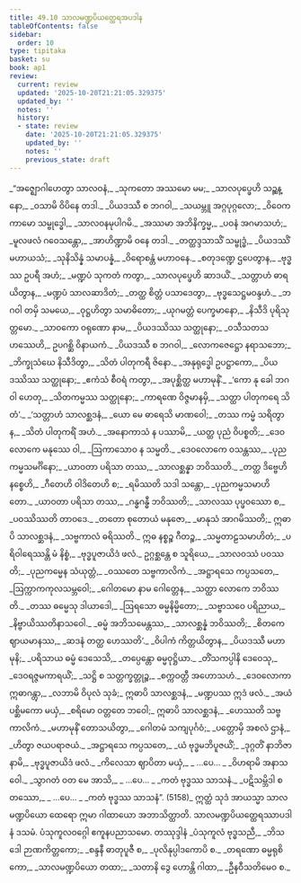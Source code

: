 ```yaml
---
title: 49.10 သာလမဏ္ဍပိယတ္ထေရအပဒါန
tableOfContents: false
sidebar:
  order: 10
type: tipitaka
basket: su
book: ap1
review:
  current: review
  updated: '2025-10-20T21:21:05.329375'
  updated_by: ''
  notes: ''
  history:
  - state: review
    date: '2025-10-20T21:21:05.329375'
    updated_by: ''
    notes: ''
    previous_state: draft
---
```



<DynamicBreadcrumb />


<ReviewStatus review={frontmatter.review} showDetails={true} />

<HypothesisAnnotation frontmatter={frontmatter} />

<Division number="190" book="ap1" e="ch" v="20" p="445">

<Paragraph number="6393" type="verses" book="ap1">
_“အဇ္ဈောဂါဟေတွာ သာလဝနံ,_  
_သုကတော အဿမော မမ;_  
_သာလပုပ္ဖေဟိ သဉ္ဆန္နော,_  
_ဝသာမိ ဝိပိနေ တဒါ._  

</Paragraph>

</Division>
<Division number="191" book="ap1" e="ch" v="20" p="445">

<Paragraph number="6394" type="verses" book="ap1">
_ပိယဒဿီ စ ဘဂဝါ,_  
_သယမ္ဘူ အဂ္ဂပုဂ္ဂလော;_  
_ဝိဝေကကာမော သမ္ဗုဒ္ဓေါ,_  
_သာလဝနမုပါဂမိ._  

</Paragraph>

</Division>
<Division number="192" book="ap1" e="ch" v="20" p="445">

<Paragraph number="6395" type="verses" book="ap1">
_အဿမာ အဘိနိက္ခမ္မ,_  
_ပဝနံ အဂမာသဟံ;_  
_မူလဖလံ ဂဝေသန္တော,_  
_အာဟိဏ္ဍာမိ ဝနေ တဒါ._  

</Paragraph>

</Division>
<Division number="193" book="ap1" e="ch" v="20" p="445">

<Paragraph number="6396" type="verses" book="ap1">
_တတ္ထဒ္ဒသာသိံ သမ္ဗုဒ္ဓံ,_  
_ပိယဒဿိံ မဟာယသံ;_  
_သုနိသိန္နံ သမာပန္နံ,_  
_ဝိရောစန္တံ မဟာဝနေ._  

</Paragraph>

</Division>
<Division number="194" book="ap1" e="ch" v="20" p="445">

<Paragraph number="6397" type="verses" book="ap1">
_စတုဒဏ္ဍေ ဌပေတွာန,_  
_ဗုဒ္ဓဿ ဥပရီ အဟံ;_  
_မဏ္ဍပံ သုကတံ ကတွာ,_  
_သာလပုပ္ဖေဟိ ဆာဒယိံ._  

</Paragraph>

</Division>
<Division number="195" book="ap1" e="ch" v="20" p="445">

<Paragraph number="6398" type="verses" book="ap1">
_သတ္တာဟံ ဓာရယိတွာန,_  
_မဏ္ဍပံ သာလဆာဒိတံ;_  
_တတ္ထ စိတ္တံ ပသာဒေတွာ,_  
_ဗုဒ္ဓသေဋ္ဌမဝန္ဒဟံ._  

</Paragraph>

</Division>
<Division number="196" book="ap1" e="ch" v="20" p="445">

<Paragraph number="6399" type="verses" book="ap1">
_ဘဂဝါ တမှိ သမယေ,_  
_ဝုဋ္ဌဟိတွာ သမာဓိတော;_  
_ယုဂမတ္တံ ပေက္ခမာနော,_  
_နိသီဒိ ပုရိသုတ္တမော._  

</Paragraph>

</Division>
<Division number="197" book="ap1" e="ch" v="20" p="413">

<Paragraph number="6400" type="verses" book="ap1">
_သာဝကော ဝရုဏော နာမ,_  
_ပိယဒဿိဿ သတ္ထုနော;_  
_ဝသီသတသဟဿေဟိ,_  
ဥပဂစ္ဆိ ဝိနာယကံ._  

</Paragraph>

</Division>
<Division number="198" book="ap1" e="ch" v="20" p="413">

<Paragraph number="6401" type="verses" book="ap1">
_ပိယဒဿီ စ ဘဂဝါ,_  
_လောကဇေဋ္ဌော နရာသဘော;_  
_ဘိက္ခုသံဃေ နိသီဒိတွာ,_  
_သိတံ ပါတုကရီ ဇိနော._  

</Paragraph>

</Division>
<Division number="199" book="ap1" e="ch" v="20" p="413">

<Paragraph number="6402" type="verses" book="ap1">
_အနုရုဒ္ဓေါ ဥပဋ္ဌာကော,_  
_ပိယဒဿိဿ သတ္ထုနော;_  
_ဧကံသံ စီဝရံ ကတွာ,_  
_အပုစ္ဆိတ္ထ မဟာမုနိံ._  

</Paragraph>

</Division>
<Division number="200" book="ap1" e="ch" v="20" p="413">

<Paragraph number="6403" type="verses" book="ap1">
_‘ကော နု ခေါ ဘဂဝါ ဟေတု,_  
_သိတကမ္မဿ သတ္ထုနော;_  
_ကာရဏေ ဝိဇ္ဇမာနမှိ,_  
_သတ္ထာ ပါတုကရေ သိတံ’._  

</Paragraph>

</Division>
<Division number="201" book="ap1" e="ch" v="20" p="413">

<Paragraph number="6404" type="verses" book="ap1">
_‘သတ္တာဟံ သာလစ္ဆဒနံ,_  
_ယော မေ ဓာရေသိ မာဏဝေါ;_  
_တဿ ကမ္မံ သရိတွာန,_  
_သိတံ ပါတုကရိံ အဟံ._  

</Paragraph>

</Division>
<Division number="202" book="ap1" e="ch" v="20" p="413">

<Paragraph number="6405" type="verses" book="ap1">
_အနောကာသံ န ပဿာမိ,_  
_ယတ္ထ ပုညံ ဝိပစ္စတိ;_  
_ဒေဝလောကေ မနုဿေ ဝါ,_  
_ဩကာသောဝ န သမ္မတိ._  

</Paragraph>

</Division>
<Division number="203" book="ap1" e="ch" v="20" p="413">

<Paragraph number="6406" type="verses" book="ap1">
_ဒေဝလောကေ ဝသန္တဿ,_  
_ပုညကမ္မသမင်္ဂိနော;_  
_ယာဝတာ ပရိသာ တဿ,_  
_သာလစ္ဆန္နာ ဘဝိဿတိ._  

</Paragraph>

</Division>
<Division number="204" book="ap1" e="ch" v="20" p="413">

<Paragraph number="6407" type="verses" book="ap1">
_တတ္ထ ဒိဗ္ဗေဟိ နစ္စေဟိ,_  
_ဂီတေဟိ ဝါဒိတေဟိ စ;_  
_ရမိဿတိ သဒါ သန္တော,_  
_ပုညကမ္မသမာဟိတော._  

</Paragraph>

</Division>
<Division number="205" book="ap1" e="ch" v="20" p="413">

<Paragraph number="6408" type="verses" book="ap1">
_ယာဝတာ ပရိသာ တဿ,_  
_ဂန္ဓဂန္ဓီ ဘဝိဿတိ;_  
_သာလဿ ပုပ္ဖဝဿော စ,_  
_ပဝဿိဿတိ တာဝဒေ._  

</Paragraph>

</Division>
<Division number="206" book="ap1" e="ch" v="20" p="414">

<Paragraph number="6409" type="verses" book="ap1">
_တတော စုတောယံ မနုဇော,_  
_မာနုသံ အာဂမိဿတိ;_  
ဣဓာပိ သာလစ္ဆဒနံ,_  
_သဗ္ဗကာလံ ဓရိဿတိ._  

</Paragraph>

</Division>
<Division number="207" book="ap1" e="ch" v="20" p="414">

<Paragraph number="6410" type="verses" book="ap1">
ဣဓ နစ္စဉ္စ ဂီတဉ္စ,_  
_သမ္မတာဠသမာဟိတံ;_  
_ပရိဝါရေဿန္တိ မံ နိစ္စံ,_  
_ဗုဒ္ဓပူဇာယိဒံ ဖလံ._  

</Paragraph>

</Division>
<Division number="208" book="ap1" e="ch" v="20" p="414">

<Paragraph number="6411" type="verses" book="ap1">
ဥဂ္ဂစ္ဆန္တေ စ သူရိယေ,_  
_သာလဝဿံ ပဝဿတိ;_  
_ပုညကမ္မေန သံယုတ္တံ,_  
_ဝဿတေ သဗ္ဗကာလိကံ._  

</Paragraph>

</Division>
<Division number="209" book="ap1" e="ch" v="20" p="414">

<Paragraph number="6412" type="verses" book="ap1">
_အဋ္ဌာရသေ ကပ္ပသတေ,_  
_ဩက္ကာကကုလသမ္ဘဝေါ;_  
_ဂေါတမော နာမ ဂေါတ္တေန,_  
_သတ္ထာ လောကေ ဘဝိဿတိ._  

</Paragraph>

</Division>
<Division number="210" book="ap1" e="ch" v="20" p="414">

<Paragraph number="6413" type="verses" book="ap1">
_တဿ ဓမ္မေသု ဒါယာဒေါ,_  
_ဩရသော ဓမ္မနိမ္မိတော;_  
_သဗ္ဗာသဝေ ပရိညာယ,_  
_နိဗ္ဗာယိဿတိနာသဝေါ._  

</Paragraph>

</Division>
<Division number="211" book="ap1" e="ch" v="20" p="414">

<Paragraph number="6414" type="verses" book="ap1">
_ဓမ္မံ အဘိသမေန္တဿ,_  
_သာလစ္ဆန္နံ ဘဝိဿတိ;_  
_စိတကေ ဈာယမာနဿ,_  
_ဆဒနံ တတ္ထ ဟေဿတိ’._  

</Paragraph>

</Division>
<Division number="212" book="ap1" e="ch" v="20" p="414">

<Paragraph number="6415" type="verses" book="ap1">
_ဝိပါကံ ကိတ္တယိတွာန,_  
_ပိယဒဿီ မဟာမုနိ;_  
_ပရိသာယ ဓမ္မံ ဒေသေသိ,_  
_တပ္ပေန္တော ဓမ္မဝုဋ္ဌိယာ._  

</Paragraph>

</Division>
<Division number="213" book="ap1" e="ch" v="20" p="414">

<Paragraph number="6416" type="verses" book="ap1">
_တိံသကပ္ပါနိ ဒေဝေသု,_  
_ဒေဝရဇ္ဇမကာရယိံ;_  
_သဋ္ဌိ စ သတ္တက္ခတ္တုဉ္စ,_  
_စက္ကဝတ္တီ အဟောသဟံ._  

</Paragraph>

</Division>
<Division number="214" book="ap1" e="ch" v="20" p="414">

<Paragraph number="6417" type="verses" book="ap1">
_ဒေဝလောကာ ဣဓာဂန္တွာ,_  
_လဘာမိ ဝိပုလံ သုခံ;_  
ဣဓာပိ သာလစ္ဆဒနံ,_  
_မဏ္ဍပဿ ဣဒံ ဖလံ._  

</Paragraph>

</Division>
<Division number="215" book="ap1" e="ch" v="20" p="414">

<Paragraph number="6418" type="verses" book="ap1">
_အယံ ပစ္ဆိမကော မယှံ,_  
_စရိမော ဝတ္တတေ ဘဝေါ;_  
ဣဓာပိ သာလစ္ဆဒနံ,_  
_ဟေဿတိ သဗ္ဗကာလိကံ._  

</Paragraph>

</Division>
<Division number="216" book="ap1" e="ch" v="20" p="414">

<Paragraph number="6419" type="verses" book="ap1">
_မဟာမုနိံ တောသယိတွာ,_  
_ဂေါတမံ သကျပုင်္ဂဝံ;_  
_ပတ္တောမှိ အစလံ ဌာနံ,_  
_ဟိတွာ ဇယပရာဇယံ._  

</Paragraph>

</Division>
<Division number="217" book="ap1" e="ch" v="20" p="414">

<Paragraph number="6420" type="verses" book="ap1">
_အဋ္ဌာရသေ ကပ္ပသတေ,_  
_ယံ ဗုဒ္ဓမဘိပူဇယိံ;_  
_ဒုဂ္ဂတိံ နာဘိဇာနာမိ,_  
_ဗုဒ္ဓပူဇာယိဒံ ဖလံ._  

</Paragraph>

</Division>
<Division number="218" book="ap1" e="ch" v="20" p="414">

<Paragraph number="6421" type="verses" book="ap1">
_ကိလေသာ ဈာပိတာ မယှံ,_  
_ …ပေ… _  
_ဝိဟရာမိ အနာသဝေါ._  

</Paragraph>

</Division>
<Division number="219" book="ap1" e="ch" v="20" p="415">

<Paragraph number="6422" type="verses" book="ap1">
_သွာဂတံ ဝတ မေ အာသိ,_  
_ …ပေ… _  
_ကတံ ဗုဒ္ဓဿ သာသနံ._  

</Paragraph>

</Division>
<Division number="220" book="ap1" e="ch" v="20" p="415">

<Paragraph number="6423" type="verses" book="ap1">
_ပဋိသမ္ဘိဒါ စတဿော,_  
_ …ပေ… _  
_ကတံ ဗုဒ္ဓဿ သာသနံ”. (5158)_  

</Paragraph>

<Paragraph number="6424" book="ap1">
ဣတ္ထံ သုဒံ အာယသ္မာ သာလမဏ္ဍပိယော ထေရော ဣမာ ဂါထာယော အဘာသိတ္ထာတိ.

</Paragraph>
</Division>

<Paragraph number="6425" type="center" book="ap1">
သာလမဏ္ဍပိယတ္ထေရဿာပဒါနံ ဒသမံ.



</Paragraph>

<Paragraph number="6426" type="center" book="ap1">
ပံသုကူလဝဂ္ဂေါ ဧကူနပညာသမော.



</Paragraph>

<Paragraph number="6427" type="center" book="ap1">
တဿုဒ္ဒါနံ


</Paragraph>

<Paragraph number="6428" type="verses" book="ap1">
_ပံသုကူလံ ဗုဒ္ဓသညီ,_  
_ဘိသဒေါ ဉာဏကိတ္တကော;_  
_စန္ဒနီ ဓာတုပူဇီ စ,_  
_ပုလိနုပ္ပါဒကောပိ စ._  

</Paragraph>

<Paragraph number="6429" type="verses" book="ap1">
_တရဏော ဓမ္မရုစိကော,_  
_သာလမဏ္ဍပိယော တထာ;_  
_သတာနိ ဒွေ ဟောန္တိ ဂါထာ,_  
_ဦနဝီသတိမေဝ စ._
</Paragraph>